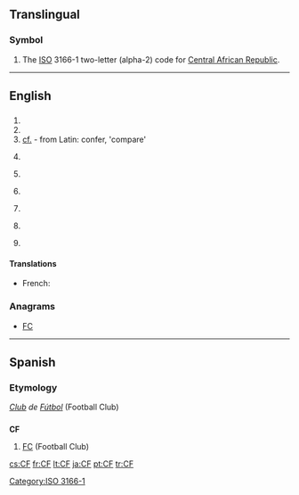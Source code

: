 ==Translingual==

===Symbol===
{{head|mul|symbol}}
# The [[ISO]] 3166-1 two-letter (alpha-2) code for [[Central African Republic]].

[[Category:ISO 3166-1]]
----
==English==
{{wikipedia}}

==={{abbreviation}}===
{{en-abbreviation}}

# {{abbreviation of|Charlie Foxtrot}}
# {{abbreviation of|cluster fuck}}
# [[cf.]] - from Latin: confer, 'compare'
# {{finance}} {{abbreviation of|:w:Cash Flow|Cash Flow}}
# {{baseball}} {{abbreviation of|center field}}
# {{baseball}} {{abbreviation of|center fielder}}
# {{Canada|military}} {{abbreviation of|Canadian Forces}}
# {{computing}} {{abbreviation of|:w:.NET Compact Framework|.NET Compact Framework}}
# {{computing}} {{abbreviation of|:w:Collaborative Filtering|Collaborative Filtering}}

====Translations====
{{trans-top|Canadian Forces}}
* French: {{t+|fr|FC}}
{{trans-mid}}
{{trans-bottom}}

===Anagrams===
* [[FC#English|FC]]

----

==Spanish==

===Etymology===
''[[club|Club]] de [[fútbol|Fútbol]]'' (Football Club)

==={{abbreviation|Spanish}}===
'''CF'''

# [[FC]] (Football Club)

[[cs:CF]]
[[fr:CF]]
[[lt:CF]]
[[ja:CF]]
[[pt:CF]]
[[tr:CF]]